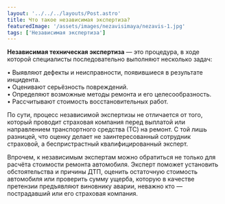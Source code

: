 ```yaml
---
layout: '../../../layouts/Post.astro'
title: Что такое независимая экспертиза?
featuredImage: '/assets/images/nezavisimaya/nezavis-1.jpg'
tags: ['Независимая экспертиза']
---
```




<strong>Независимая техническая экспертиза</strong> — это процедура, в ходе которой специалисты последовательно выполняют несколько задач:

• Выявляют дефекты и неисправности, появившиеся в результате инцидента. <br/>
• Оценивают серьёзность повреждений.<br/>
• Определяют возможные методы ремонта и его целесообразность.<br/>
• Рассчитывают стоимость восстановительных работ.<br/>

По сути, процесс независимой экспертизы не отличается от того, который проводит страховая компания перед выплатой или направлением транспортного средства (ТС) на ремонт. С той лишь разницей, что оценку делает не заинтересованный сотрудник страховой, а беспристрастный квалифицированный эксперт.

Впрочем, к независимым экспертам можно обратиться не только для расчёта стоимости ремонта автомобиля. 
Эксперт поможет установить обстоятельства и причины ДТП, оценить остаточную стоимость автомобиля или проверить сумму ущерба, которую в качестве претензии предъявляют виновнику аварии, неважно кто — пострадавший или его страховая компания.
